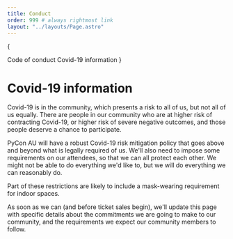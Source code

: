 ```yaml
---
title: Conduct
order: 999 # always rightmost link
layout: "../layouts/Page.astro"
---
```



{

<Switcher>
  <SwitcherItem href="/conduct/">Code of conduct</SwitcherItem>
  <SwitcherItem href="/covid/" selected>
    Covid-19 information
  </SwitcherItem>
</Switcher>
}

# Covid-19 information

Covid-19 is in the community, which presents a risk to all of us, but
not all of us equally. There are people in our community who are at
higher risk of contracting Covid-19, or higher risk of severe negative
outcomes, and those people deserve a chance to participate.

PyCon AU will have a robust Covid-19 risk mitigation policy that goes
above and beyond what is legally required of us. We'll also need to
impose some requirements on our attendees, so that we can all protect
each other. We might not be able to do everything we'd like to, but we
will do everything we can reasonably do.

Part of these restrictions are likely to include a mask-wearing
requirement for indoor spaces.

As soon as we can (and before ticket sales begin), we'll update this
page with specific details about the commitments we are going to make
to our community, and the requirements we expect our community members
to follow.

